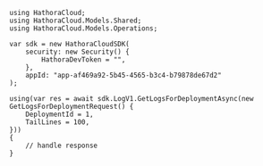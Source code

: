 ```unity GetLogsForDeployment.
using HathoraCloud;
using HathoraCloud.Models.Shared;
using HathoraCloud.Models.Operations;

var sdk = new HathoraCloudSDK(
    security: new Security() {
        HathoraDevToken = "",
    },
    appId: "app-af469a92-5b45-4565-b3c4-b79878de67d2"
);

using(var res = await sdk.LogV1.GetLogsForDeploymentAsync(new GetLogsForDeploymentRequest() {
    DeploymentId = 1,
    TailLines = 100,
}))
{
    // handle response
}
```
